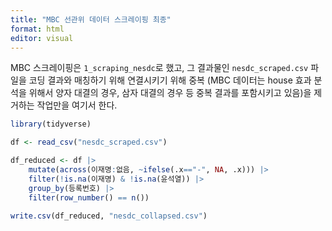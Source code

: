 ---
title: "MBC 선관위 데이터 스크레이핑 최종"
format: html
editor: visual
---

MBC 스크레이핑은 `1_scraping_nesdc`로 했고, 그 결과물인 `nesdc_scraped.csv` 파일을 코딩 결과와 매칭하기 위해 연결시키기 위해 중복 (MBC 데이터는 house 효과 분석을 위해서 양자 대결의 경우, 삼자 대결의 경우 등 중복 결과를 포함시키고 있음)을 제거하는 작업만을 여기서 한다.

```{r}
library(tidyverse)
```

```{r}
df <- read_csv("nesdc_scraped.csv")
```

```{r}
df_reduced <- df |>
    mutate(across(이재명:없음, ~ifelse(.x=="-", NA, .x))) |>
    filter(!is.na(이재명) & !is.na(윤석열)) |>
    group_by(등록번호) |>
    filter(row_number() == n())
```

```{r}
write.csv(df_reduced, "nesdc_collapsed.csv")
```
